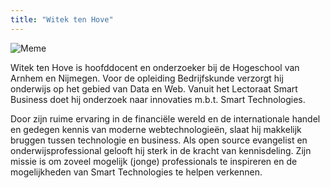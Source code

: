 ```yaml
---
title: "Witek ten Hove"
---
```


<img class="mr-3" src="media/meme.png" alt="Meme"/>

<div class="lead">
Witek ten Hove is hoofddocent en onderzoeker bij de Hogeschool van Arnhem en Nijmegen. 
Voor de opleiding Bedrijfskunde verzorgt hij onderwijs op het gebied van Data en Web. 
Vanuit het Lectoraat Smart Business doet hij onderzoek naar innovaties m.b.t. Smart Technologies. 
</div>
<p>
Door zijn ruime ervaring in de financiële wereld en de internationale handel en gedegen kennis van moderne webtechnologieën,
slaat hij makkelijk bruggen tussen technologie en business.
Als open source evangelist en onderwijsprofessional gelooft hij sterk in de kracht van kennisdeling. 
Zijn missie is om zoveel mogelijk (jonge) professionals te inspireren en de mogelijkheden van Smart Technologies te helpen verkennen. 
</p>